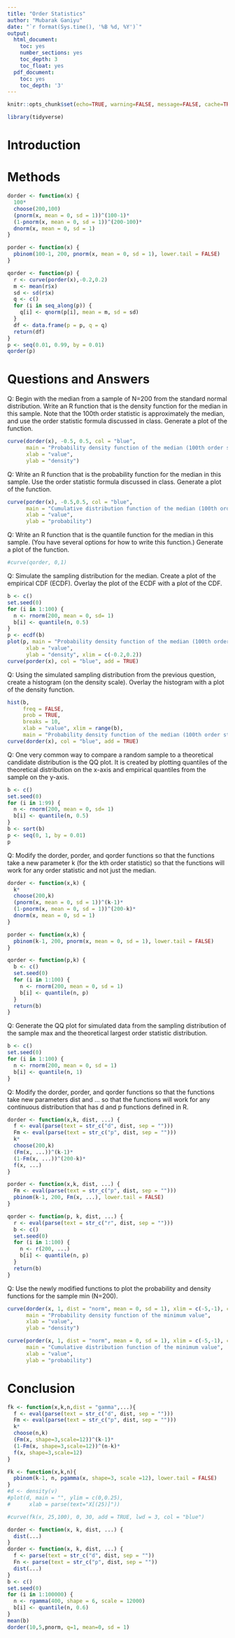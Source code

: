 ```yaml
---
title: "Order Statistics"
author: "Mubarak Ganiyu"
date: "`r format(Sys.time(), '%B %d, %Y')`"
output:
  html_document:
    toc: yes
    number_sections: yes
    toc_depth: 3
    toc_float: yes
  pdf_document:
    toc: yes
    toc_depth: '3'
---
```


```r
knitr::opts_chunk$set(echo=TRUE, warning=FALSE, message=FALSE, cache=TRUE)
```

```r
library(tidyverse)
```

# Introduction


# Methods

```r
dorder <- function(x) {
  100*
  choose(200,100)
  (pnorm(x, mean = 0, sd = 1))^(100-1)*
  (1-pnorm(x, mean = 0, sd = 1))^(200-100)*
  dnorm(x, mean = 0, sd = 1)
}

porder <- function(x) {
  pbinom(100-1, 200, pnorm(x, mean = 0, sd = 1), lower.tail = FALSE)
}

qorder <- function(p) {
  r <- curve(porder(x),-0.2,0.2)
  m <- mean(r$x)
  sd <- sd(r$x)
  q <- c()
  for (i in seq_along(p)) {
    q[i] <- qnorm(p[i], mean = m, sd = sd)
  }
  df <- data.frame(p = p, q = q)
  return(df)
}
p <- seq(0.01, 0.99, by = 0.01)
qorder(p)
```


# Questions and Answers

Q: Begin with the median from a sample of N=200 from the standard normal distribution. Write an R function that is the density function for the median in this sample. Note that the 100th order statistic is approximately the median, and use the order statistic formula discussed in class. Generate a plot of the function.

```r
curve(dorder(x), -0.5, 0.5, col = "blue",
      main = "Probability density function of the median (100th order statistic)",
      xlab = "value",
      ylab = "density")
```

Q: Write an R function that is the probability function for the median in this sample. Use the order statistic formula discussed in class. Generate a plot of the function.

```r
curve(porder(x), -0.5,0.5, col = "blue",
      main = "Cumulative distribution function of the median (100th order statistic)",
      xlab = "value",
      ylab = "probability")
```

Q: Write an R function that is the quantile function for the median in this sample. (You have several options for how to write this function.) Generate a plot of the function.

```r

#curve(qorder, 0,1)
```

Q: Simulate the sampling distribution for the median. Create a plot of the empirical CDF (ECDF). Overlay the plot of the ECDF with a plot of the CDF.

```r
b <- c()
set.seed(0)
for (i in 1:100) {
  n <- rnorm(200, mean = 0, sd= 1)
  b[i] <- quantile(n, 0.5)
}
p <- ecdf(b)
plot(p, main = "Probability density function of the median (100th order statistic)",
      xlab = "value",
      ylab = "density", xlim = c(-0.2,0.2))
curve(porder(x), col = "blue", add = TRUE)
```

Q: Using the simulated sampling distribution from the previous question, create a histogram (on the density scale). Overlay the histogram with a plot of the density function.

```r
hist(b,
     freq = FALSE,
     prob = TRUE,
     breaks = 10,
     xlab = "value", xlim = range(b),
     main = "Probability density function of the median (100th order statistic)")
curve(dorder(x), col = "blue", add = TRUE)
```

Q: One very common way to compare a random sample to a theoretical candidate distribution is the QQ plot. It is created by plotting quantiles of the theoretical distribution on the x-axis and empirical quantiles from the sample on the y-axis.

```r
b <- c()
set.seed(0)
for (i in 1:99) {
  n <- rnorm(200, mean = 0, sd= 1)
  b[i] <- quantile(n, 0.5)
}
b <- sort(b)
p <- seq(0, 1, by = 0.01)
p

```

Q: Modify the dorder, porder, and qorder functions so that the functions take a new parameter k (for the kth order statistic) so that the functions will work for any order statistic and not just the median.

```r
dorder <- function(x,k) {
  k*
  choose(200,k)
  (pnorm(x, mean = 0, sd = 1))^(k-1)*
  (1-pnorm(x, mean = 0, sd = 1))^(200-k)*
  dnorm(x, mean = 0, sd = 1)
}

porder <- function(x,k) {
  pbinom(k-1, 200, pnorm(x, mean = 0, sd = 1), lower.tail = FALSE)
}

qorder <- function(p,k) {
  b <- c()
  set.seed(0)
  for (i in 1:100) {
    n <- rnorm(200, mean = 0, sd = 1)
    b[i] <- quantile(n, p)
  }
  return(b)
}
```

Q: Generate the QQ plot for simulated data from the sampling distribution of the sample max and the theoretical largest order statistic distribution.

```r
b <- c()
set.seed(0)
for (i in 1:100) {
  n <- rnorm(200, mean = 0, sd = 1)
  b[i] <- quantile(n, 1)
}

```

Q: Modify the dorder, porder, and qorder functions so that the functions take new parameters dist and ... so that the functions will work for any continuous distribution that has d and p functions defined in R.

```r
dorder <- function(x,k, dist, ...) {
  f <- eval(parse(text = str_c("d", dist, sep = "")))
  Fm <- eval(parse(text = str_c("p", dist, sep = "")))
  k*
  choose(200,k)
  (Fm(x, ...))^(k-1)*
  (1-Fm(x, ...))^(200-k)*
  f(x, ...)
}

porder <- function(x,k, dist, ...) {
  Fm <- eval(parse(text = str_c("p", dist, sep = "")))
  pbinom(k-1, 200, Fm(x, ...), lower.tail = FALSE)
}

qorder <- function(p, k, dist, ...) {
  r <- eval(parse(text = str_c("r", dist, sep = "")))
  b <- c()
  set.seed(0)
  for (i in 1:100) {
    n <- r(200, ...)
    b[i] <- quantile(n, p)
  }
  return(b)
}
```

Q: Use the newly modified functions to plot the probability and density functions for the sample min (N=200).

```r
curve(dorder(x, 1, dist = "norm", mean = 0, sd = 1), xlim = c(-5,-1), col = "blue",
      main = "Probability density function of the minimum value",
      xlab = "value",
      ylab = "density")

curve(porder(x, 1, dist = "norm", mean = 0, sd = 1), xlim = c(-5,-1), col = "blue",
      main = "Cumulative distribution function of the minimum value",
      xlab = "value",
      ylab = "probability")
```

# Conclusion

```r
fk <- function(x,k,n,dist = "gamma",...){
  f <- eval(parse(text = str_c("d", dist, sep = "")))
  Fm <- eval(parse(text = str_c("p", dist, sep = "")))
  k*
  choose(n,k)
  (Fm(x, shape=3,scale=12))^(k-1)*
  (1-Fm(x, shape=3,scale=12))^(n-k)*
  f(x, shape=3,scale=12)
}

Fk <- function(x,k,n){
  pbinom(k-1, n, pgamma(x, shape=3, scale =12), lower.tail = FALSE)
}
#d <- density(v)
#plot(d, main = "", ylim = c(0,0.25),
#      xlab = parse(text="X[(25)]"))

#curve(fk(x, 25,100), 0, 30, add = TRUE, lwd = 3, col = "blue")
```



```r
dorder <- function(x, k, dist, ...) {
  dist(...)
}
dorder <- function(x, k, dist, ...) {
  f <- parse(text = str_c("d", dist, sep = ""))
  Fn <- parse(text = str_c("p", dist, sep = ""))
  dist(...)
}
b <- c()
set.seed(0)
for (i in 1:100000) {
  n <- rgamma(400, shape = 6, scale = 12000)
  b[i] <- quantile(n, 0.6)
}
mean(b)
dorder(10,5,pnorm, q=1, mean=0, sd = 1)
```